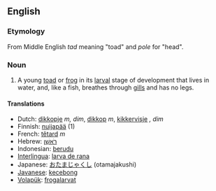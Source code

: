 ==English==
=== Etymology ===
From Middle English ''tad'' meaning "toad" and ''pole'' for "head".

===Noun===
#A young [[toad]] or [[frog]] in its [[larval]] stage of development that lives in water, and, like a fish, breathes through [[gill]]s and has no legs.

====Translations====
*Dutch: [[dikkopje]] ''m, dim'', [[dikkop]] ''m'', [[kikkervisje]] '', dim''
*Finnish: [[nuijapää]] (1)
*French: [[têtard]] ''m''
*Hebrew: [[ראשן|רֹאשָׁן]]
*Indonesian: [[berudu]]
*[[Interlingua]]: [[larva de rana]]
*Japanese: [[おたまじゃくし]] (otamajakushi)
*[[Javanese]]: [[kecebong]]
*[[Volapük]]: [[frogalarvat]]